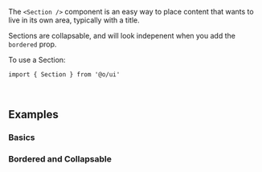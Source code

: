 The `<Section />` component is an easy way to place content that wants to live in its own area,
typically with a title.

Sections are collapsable, and will look indepenent when you add the `bordered` prop.

To use a Section:

```tsx
import { Section } from '@o/ui'
```

<br />

## Examples

### Basics

<Example id="Simple" />

### Bordered and Collapsable

<Example id="Full" />
